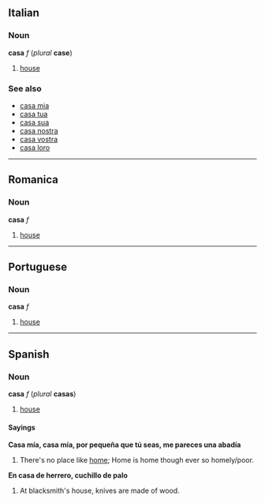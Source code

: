 ==Italian==
===Noun===
'''casa''' ''f'' (''plural'' '''case''')

#[[house]]

===See also===
*[[casa mia]]
*[[casa tua]]
*[[casa sua]]
*[[casa nostra]]
*[[casa vostra]]
*[[casa loro]]

----
==Romanica==
===Noun===
'''casa''' ''f''

#[[house]]

----
==Portuguese==
===Noun===
'''casa''' ''f''

#[[house]]

----
==Spanish==
===Noun===
'''casa''' ''f'' (''plural'' '''casas''')

#[[house]]

====Sayings====
'''Casa mía, casa mía, por pequeña que tú seas, me pareces una abadía'''

#There's no place like [[home]]; Home is home though ever so homely/poor.

'''En casa de herrero, cuchillo de palo'''

#At blacksmith's house, knives are made of wood. 

<!--the French does not belong on this page
*French: À chaque [[oiseau]] son [[nid]] paraît beau.
-->